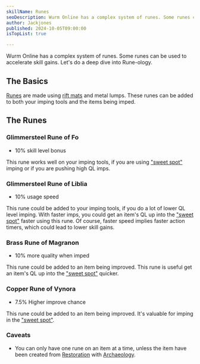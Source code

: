 ```yaml
---
skillName: Runes
seoDescription: Wurm Online has a complex system of runes. Some runes can be used to accelerate skill gains. Let's do a deep dive into Rune-ology.
author: Jackjones
published: 2024-10-05T09:00:00
isTopList: true

---
```


Wurm Online has a complex system of runes. Some runes can be used to accelerate skill gains. Let's do a deep dive into Rune-ology.

## The Basics

[Runes](https://www.wurmpedia.com/index.php/Runes) are made using [rift mats](https://www.wurmpedia.com/index.php/Rift#Rift_Materials) and metal lumps. These runes can be added to both your imping tools and the items being imped.

## The Runes

### Glimmersteel Rune of Fo

- 10% skill level bonus

This rune works well on your imping tools, if you are using ["sweet spot"](/skills/sweet-spot) imping or if you are pushing high QL imps.

### Glimmersteel Rune of Liblia

- 10% usage speed

This rune could be added to your imping tools, if you do a lot of lower QL level imping. With faster imps, you could get an item's QL up into the ["sweet spot"](/skills/sweet-spot) faster using this rune. Of course, faster speed implies faster action timers, which could lead to lower skill gains.

### Brass Rune of Magranon

- 10% more quality when imped

This rune could be added to an item being improved. This rune is useful get an item's QL up into the ["sweet spot"](/skills/sweet-spot) quicker.

### Copper Rune of Vynora

- 7.5% Higher improve chance

This rune could be added to an item being improved. It's valuable for imping in the ["sweet spot"](/skills/sweet-spot).

### Caveats

- You can only have one rune on an item at a time, unless the item have been created from [Restoration](https://www.wurmpedia.com/index.php/Restoration) with [Archaeology](https://www.wurmpedia.com/index.php/Archaeology).
